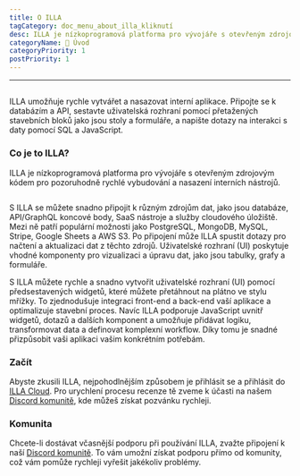 ```yaml
---
title: O ILLA
tagCategory: doc_menu_about_illa_kliknutí
desc: ILLA je nízkoprogramová platforma pro vývojáře s otevřeným zdrojovým kódem pro pozoruhodně rychlé vybudování a nasazení interních nástrojů.
categoryName: 👋 Úvod
categoryPriority: 1
postPriority: 1
---
```


* * *

## <h2 hidden>O ILLA</h2>

ILLA umožňuje rychle vytvářet a nasazovat interní aplikace. Připojte se k databázím a API, sestavte uživatelská rozhraní pomocí přetažených stavebních bloků jako jsou stoly a formuláře, a napište dotazy na interakci s daty pomocí SQL a JavaScript.

### Co je to ILLA?

ILLA je nízkoprogramová platforma pro vývojáře s otevřeným zdrojovým kódem pro pozoruhodně rychlé vybudování a nasazení interních nástrojů.

<img
  src='https://cdn.illacloud.com/official-website/img/docs/introduction/about-illa-cloud.png'
  alt=""
/>

S ILLA se můžete snadno připojit k různým zdrojům dat, jako jsou databáze, API/GraphQL koncové body, SaaS nástroje a služby cloudového úložiště. Mezi ně patří populární možnosti jako PostgreSQL, MongoDB, MySQL, Stripe, Google Sheets a AWS S3. Po připojení může ILLA spustit dotazy pro načtení a aktualizaci dat z těchto zdrojů. Uživatelské rozhraní (UI) poskytuje vhodné komponenty pro vizualizaci a úpravu dat, jako jsou tabulky, grafy a formuláře.

S ILLA můžete rychle a snadno vytvořit uživatelské rozhraní (UI) pomocí předsestavených widgetů, které můžete přetáhnout na plátno ve stylu mřížky. To zjednodušuje integraci front-end a back-end vaší aplikace a optimalizuje stavební proces. Navíc ILLA podporuje JavaScript uvnitř widgetů, dotazů a dalších komponent a umožňuje přidávat logiku, transformovat data a definovat komplexní workflow. Díky tomu je snadné přizpůsobit vaši aplikaci vašim konkrétním potřebám.

### Začít

Abyste zkusili ILLA, nejpohodlnějším způsobem je přihlásit se a přihlásit do [ILLA Cloud](https://cloud.illacloud.com/). 
Pro urychlení procesu recenze tě zveme k účasti na našem [Discord komunitě](https://discord.gg/illacloud), kde můžeš získat pozvánku rychleji.

### Komunita

Chcete-li dostávat včasnější podporu při používání ILLA, zvažte připojení k naší [Discord komunitě](https://discord.gg/illacloud). To vám umožní získat podporu přímo od komunity, což vám pomůže rychleji vyřešit jakékoliv problémy. 
